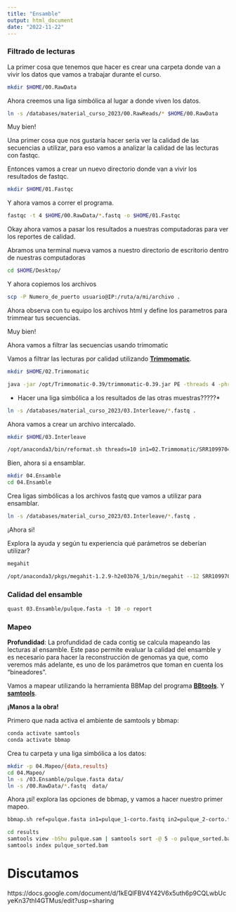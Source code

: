 ```yaml
---
title: "Ensamble"
output: html_document
date: "2022-11-22"
---
```

### Filtrado de lecturas

La primer cosa que tenemos que hacer es crear una carpeta donde van a vivir los datos que vamos a trabajar durante el curso.

```bash
mkdir $HOME/00.RawData
```

Ahora creemos una liga simbólica al lugar a donde viven los datos.

```bash
ln -s /databases/material_curso_2023/00.RawReads/* $HOME/00.RawData
```

Muy bien!

Una primer cosa que nos gustaría hacer sería ver la calidad de las secuencias a utilizar, para eso vamos a analizar la calidad de las lecturas con fastqc.

Entonces vamos a crear un nuevo directorio donde van a vivir los resultados de fastqc.

```bash
mkdir $HOME/01.Fastqc
```

Y ahora vamos a correr el programa.

```bash
fastqc -t 4 $HOME/00.RawData/*.fastq -o $HOME/01.Fastqc
```

Okay ahora vamos a pasar los resultados a nuestras computadoras para ver los reportes de calidad. 

Abramos una terminal nueva vamos a nuestro directorio de escritorio dentro de nuestras computadoras

```bash
cd $HOME/Desktop/
```

Y ahora copiemos los archivos

```bash
scp -P Numero_de_puerto usuario@IP:/ruta/a/mi/archivo .
```

Ahora observa con tu equipo los archivos html y define los parametros para trimmear tus secuencias.

Muy bien!

Ahora vamos a filtrar las secuencias usando trimomatic

Vamos a filtrar las lecturas por calidad utilizando [**Trimmomatic**](http://www.usadellab.org/cms/?page=trimmomatic).


```bash
mkdir $HOME/02.Trimmomatic
```

```bash
java -jar /opt/Trimmomatic-0.39/trimmomatic-0.39.jar PE -threads 4 -phred33 -trimlog $HOME/02.Trimmomatic/triminfo.txt $HOME/00.RawData/SRR10997046_1.fastq $HOME/00.RawData/SRR10997046_2.fastq  $HOME/02.Trimmomatic/SRR10997046_R1_trimm.fastq  $HOME/02.Trimmomatic/SRR10997046_R1_unpair.fastq $HOME/02.Trimmomatic/SRR10997046_R2_trimm.fastq $HOME/02.Trimmomatic/SRR10997046_R2_unpair.fastq ILLUMINACLIP:/opt/Trimmomatic-0.39/adapters/TruSeq2-PE.fa:2:30:10:8:True LEADING:5 TRAILING:5 SLIDINGWINDOW:5:15 MINLEN:50
```
* Hacer una liga simbólica a los resultados de las otras muestras?????*

```bash
ln -s /databases/material_curso_2023/03.Interleave/*.fastq .
```

Ahora vamos a crear un archivo intercalado.

```bash
mkdir $HOME/03.Interleave
```

```bash
/opt/anaconda3/bin/reformat.sh threads=10 in1=02.Trimmomatic/SRR10997046_R1_trimm.fastq in2=02.Trimmomatic/SRR10997046_R2_trimm.fastq out=03.Interleave/SRR10997046_HQ.fastq
```

Bien, ahora si a ensamblar.

```bash
mkdir 04.Ensamble
cd 04.Ensamble
```

Crea ligas simbólicas a los archivos fastq que vamos a utilizar para ensamblar. 

```bash
ln -s /databases/material_curso_2023/03.Interleave/*.fastq .
```

¡Ahora si!

Explora la ayuda y según tu experiencia qué parámetros se deberían utilizar?  

```bash
megahit
```

```bash
/opt/anaconda3/pkgs/megahit-1.2.9-h2e03b76_1/bin/megahit --12 SRR10997046_HQ.fastq,SRR10997047_HQ.fastq,SRR10997048_HQ.fastq,SRR10997049_HQ.fastq,SRR10997050_HQ.fastq  --k-list 21,33,55,77,99,121 --min-count 2 --verbose -t 10 -o pulque --out-prefix megahit
```

### Calidad del ensamble 

```bash
quast 03.Ensamble/pulque.fasta -t 10 -o report
```

### Mapeo

**Profundidad**: La profundidad de cada contig se calcula mapeando las lecturas al ensamble. Este paso permite evaluar la calidad del ensamble y es necesario para hacer la reconstrucción de genomas ya que, como veremos más adelante, es uno de los parámetros que toman en cuenta los "bineadores". 

Vamos a mapear utilizando la herramienta BBMap del programa **[BBtools](https://jgi.doe.gov/data-and-tools/software-tools/bbtools/)**. Y [**samtools**](http://www.htslib.org/doc/samtools.html). 

**¡Manos a la obra!**

Primero que nada activa el ambiente de samtools y bbmap:

```bash
conda activate samtools
conda activate bbmap
```

Crea tu carpeta y una liga simbólica a los datos:

```bash
mkdir -p 04.Mapeo/{data,results}
cd 04.Mapeo/
ln -s /03.Ensamble/pulque.fasta data/  
ln -s /00.RawData/*.fastq  data/ 
```

Ahora ¡sí! explora las opciones de bbmap, y vamos a hacer nuestro primer mapeo.

```bash
bbmap.sh ref=pulque.fasta in1=pulque_1-corto.fastq in2=pulque_2-corto.fastq out=pulque.sam kfilter=22 subfilter=15 maxindel=80 threads=4
```

```bash
cd results
samtools view -bShu pulque.sam | samtools sort -@ 5 -o pulque_sorted.bam
samtools index pulque_sorted.bam
```

# Discutamos

https://docs.google.com/document/d/1kEQlFBV4Y42V6x5uth6p9CQLwbUcyeKn37thI4GTMus/edit?usp=sharing


